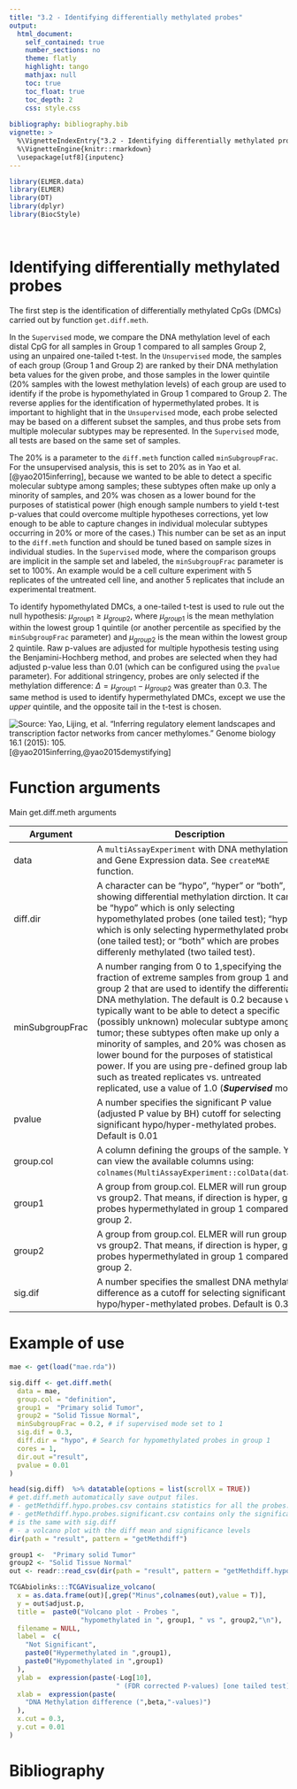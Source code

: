 ```yaml
---
title: "3.2 - Identifying differentially methylated probes"
output: 
  html_document:
    self_contained: true
    number_sections: no
    theme: flatly
    highlight: tango
    mathjax: null
    toc: true
    toc_float: true
    toc_depth: 2
    css: style.css
  
bibliography: bibliography.bib    
vignette: >
  %\VignetteIndexEntry{"3.2 - Identifying differentially methylated probes"}
  %\VignetteEngine{knitr::rmarkdown}
  \usepackage[utf8]{inputenc}
---
```



```r
library(ELMER.data)
library(ELMER)
library(DT)
library(dplyr)
library(BiocStyle)
```

<br>

# Identifying differentially methylated probes

The first step is the identification of differentially methylated CpGs (DMCs) carried out by function `get.diff.meth`. 

In the `Supervised` mode, we compare the DNA methylation level of each distal CpG for all samples in Group 1 compared to all samples Group 2, using an unpaired one-tailed t-test. In the `Unsupervised` mode, the samples of each group (Group 1 and Group 2) are ranked by their DNA methylation beta values for the given probe, and those samples in the lower quintile (20\% samples with the lowest methylation levels) of each group are used to identify if the probe is hypomethylated in Group 1 compared to Group 2. The reverse applies for the identification of hypermethylated probes. It is important to highlight that in the `Unsupervised` mode, each probe selected may be based on a different subset the samples, and thus probe sets from multiple molecular subtypes may be represented. In the `Supervised` mode, all tests are based on the same set of samples.

The 20\% is a parameter to the `diff.meth` function called `minSubgroupFrac`. For the unsupervised analysis, this is set to 20\% as in Yao et al. [@yao2015inferring], because we wanted to be able to detect a specific molecular subtype among samples; these subtypes often make up only a minority of samples, and 20\% was chosen as a lower bound for the purposes of statistical power (high enough sample numbers to yield t-test p-values that could overcome multiple hypotheses corrections, yet low enough to be able to capture changes in individual molecular subtypes occurring in 20\% or more of the cases.) This number can be set as an input to the `diff.meth` function and should be tuned based on sample sizes in individual studies. 
In the `Supervised` mode, where the comparison groups are implicit in the sample set and labeled, the `minSubgroupFrac` parameter is set to 100\%.  An example would be a cell culture experiment with 5 replicates of the untreated cell line, and another 5 replicates that include an experimental treatment.


To identify hypomethylated DMCs, a one-tailed t-test is used to rule out the null hypothesis: $\mu_{group1} \geq \mu_{group2}$, where $\mu_{group1}$ is the mean methylation within the lowest group 1 quintile (or another percentile as specified by the `minSubgroupFrac` parameter) and $\mu_{group2}$ is the mean within the lowest group 2 quintile. Raw p-values are adjusted for multiple hypothesis testing using the Benjamini-Hochberg method, and probes are selected when they had adjusted p-value less than $0.01$ (which can be configured using the `pvalue` parameter). For additional stringency, probes are only selected if the methylation difference: $\Delta = \mu_{group1} - \mu_{group2}$ was greater than $0.3$. The same method is used to identify hypermethylated DMCs, except we use the *upper* quintile, and the opposite tail in the t-test is chosen.


![Source: Yao, Lijing, et al. "Inferring regulatory element landscapes and transcription factor networks from cancer methylomes." Genome biology 16.1 (2015): 105.](figures/paper_diff_meth.jpg) [@yao2015inferring,@yao2015demystifying]


# Function arguments

<div class="panel panel-info">
<div class="panel-heading">Main get.diff.meth arguments </div>
<div class="panel-body">
| Argument | Description |
|------------|--------------------------------------------------------------------------------------------------------------------------------------------------------------------------------------------------------------------------------------------------------------------------------------------------------------|
| data | A `multiAssayExperiment` with DNA methylation and Gene Expression data. See `createMAE` function. |
| diff.dir |  A character can be "hypo", "hyper" or "both", showing differential methylation dirction.  It can be "hypo" which is only selecting hypomethylated probes (one tailed test);  "hyper" which is only selecting hypermethylated probes (one tailed test);  or "both" which are probes differenly methylated (two tailed test). |
| minSubgroupFrac |  A number ranging from 0 to 1,specifying the fraction of extreme samples from group 1 and group 2  that are used to identify the differential DNA methylation.  The default is 0.2 because we typically want to be able to detect a specific (possibly unknown) molecular subtype among tumor; these subtypes often make up only a minority of samples, and 20\% was chosen as a lower bound for the purposes of statistical power. If you are using pre-defined group labels, such as treated replicates vs. untreated replicated, use a value of 1.0 (***Supervised*** mode) |
| pvalue | A number specifies the significant P value (adjusted P value by BH) cutoff for selecting significant hypo/hyper-methylated probes. Default is 0.01 |
| group.col | A column defining the groups of the sample. You can view the available columns using: `colnames(MultiAssayExperiment::colData(data))`. |
| group1 | A group from group.col. ELMER will run group1 vs group2. That means, if direction is hyper, get probes hypermethylated in group 1 compared to group 2. |
| group2 | A group from group.col. ELMER will run group1 vs group2. That means, if direction is hyper, get probes hypermethylated in group 1 compared to group 2. |
| sig.dif | A number specifies the smallest DNA methylation difference as a cutoff for selecting significant hypo/hyper-methylated probes. Default is 0.3. |
</div>
</div>

# Example of use
```r
mae <- get(load("mae.rda"))

sig.diff <- get.diff.meth(
  data = mae, 
  group.col = "definition",
  group1 =  "Primary solid Tumor",
  group2 = "Solid Tissue Normal",
  minSubgroupFrac = 0.2, # if supervised mode set to 1
  sig.dif = 0.3,
  diff.dir = "hypo", # Search for hypomethylated probes in group 1
  cores = 1, 
  dir.out ="result", 
  pvalue = 0.01
)
```

```r
head(sig.diff)  %>% datatable(options = list(scrollX = TRUE))
# get.diff.meth automatically save output files. 
# - getMethdiff.hypo.probes.csv contains statistics for all the probes.
# - getMethdiff.hypo.probes.significant.csv contains only the significant probes which
# is the same with sig.diff
# - a volcano plot with the diff mean and significance levels
dir(path = "result", pattern = "getMethdiff")  
```


```r
group1 <-  "Primary solid Tumor"
group2 <- "Solid Tissue Normal"
out <- readr::read_csv(dir(path = "result", pattern = "getMethdiff.hypo.probes.csv",full.names = TRUE))

TCGAbiolinks:::TCGAVisualize_volcano(
  x = as.data.frame(out)[,grep("Minus",colnames(out),value = T)],
  y = out$adjust.p, 
  title =  paste0("Volcano plot - Probes ",
                  "hypomethylated in ", group1, " vs ", group2,"\n"),
  filename = NULL,
  label =  c(
    "Not Significant",
    paste0("Hypermethylated in ",group1),
    paste0("Hypomethylated in ",group1)
  ),
  ylab =  expression(paste(-Log[10],
                           " (FDR corrected P-values) [one tailed test]")),
  xlab =  expression(paste(
    "DNA Methylation difference (",beta,"-values)")
  ),
  x.cut = 0.3, 
  y.cut = 0.01
)

```


# Bibliography
